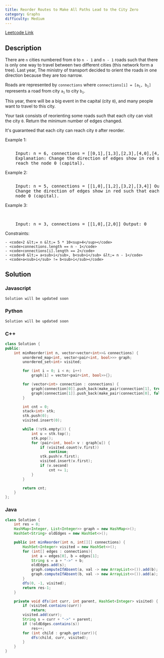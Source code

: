 ```yaml
---
title: Reorder Routes to Make All Paths Lead to the City Zero
category: Graphs
difficulty: Medium
---
```


<Callout>

[Leetcode Link](https://leetcode.com/problems/reorder-routes-to-make-all-paths-lead-to-the-city-zero)

</Callout>

## Description

There are <code>n</code> cities numbered from <code>0</code> to <code>n - 1</code> and <code>n - 1</code> roads such that there is only one way to travel between two different cities (this network form a tree). Last year, The ministry of transport decided to orient the roads in one direction because they are too narrow.

Roads are represented by <code>connections</code> where <code>connections[i] = [a<sub>i</sub>, b<sub>i</sub>]</code> represents a road from city <code>a<sub>i</sub></code> to city <code>b<sub>i</sub></code>.

This year, there will be a big event in the capital (city <code>0</code>), and many people want to travel to this city.

Your task consists of reorienting some roads such that each city can visit the city <code>0</code>. Return the minimum number of edges changed.

It&#39;s guaranteed that each city can reach city <code>0</code> after reorder.

Example 1:

<Image
	alt=""
	src="https://assets.leetcode.com/uploads/2020/05/13/sample_1_1819.png"
	width={311}
	height={189}
/>
<br />
<pre className="overflow-x-auto">
	Input: n = 6, connections = [[0,1],[1,3],[2,3],[4,0],[4,5]] Output: 3
	Explanation: Change the direction of edges show in red such that each node can
	reach the node 0 (capital).
</pre>

Example 2:

<Image
	alt=""
	src="https://assets.leetcode.com/uploads/2020/05/13/sample_2_1819.png"
	width={509}
	height={79}
/>
<br />
<pre className="overflow-x-auto">
	Input: n = 5, connections = [[1,0],[1,2],[3,2],[3,4]] Output: 2 Explanation:
	Change the direction of edges show in red such that each node can reach the
	node 0 (capital).
</pre>

Example 3:

<br />
<pre className="overflow-x-auto">
	Input: n = 3, connections = [[1,0],[2,0]] Output: 0
</pre>

Constraints:

    - <code>2 &lt;= n &lt;= 5 * 10<sup>4</sup></code>
    - <code>connections.length == n - 1</code>
    - <code>connections[i].length == 2</code>
    - <code>0 &lt;= a<sub>i</sub>, b<sub>i</sub> &lt;= n - 1</code>
    - <code>a<sub>i</sub> != b<sub>i</sub></code>

## Solution

### Javascript

```javascript
Solution will be updated soon
```

### Python

```python
Solution will be updated soon
```

### C++

```cpp
class Solution {
public:
    int minReorder(int n, vector<vector<int>>& connections) {
        unordered_map<int, vector<pair<int, bool>>> graph;
        unordered_set<int> visited;

        for (int i = 0; i < n; i++)
            graph[i] = vector<pair<int, bool>>{};

        for (vector<int> connection : connections) {
            graph[connection[0]].push_back(make_pair(connection[1], true));
            graph[connection[1]].push_back(make_pair(connection[0], false));
        }

        int cnt = 0;
        stack<int> stk;
        stk.push(0);
        visited.insert(0);

        while (!stk.empty()) {
            int u = stk.top();
            stk.pop();
            for (pair<int, bool> v : graph[u]) {
                if (visited.count(v.first))
                    continue;
                stk.push(v.first);
                visited.insert(v.first);
                if (v.second)
                    cnt += 1;
            }
        }

        return cnt;
    }
};


```

### Java

```java
class Solution {
    int res = 0;
    HashMap<Integer, List<Integer>> graph = new HashMap<>();
    HashSet<String> oldEdges = new HashSet<>();

    public int minReorder(int n, int[][] connections) {
        HashSet<Integer> visited = new HashSet<>();
        for (int[] edges : connections){
            int a = edges[0], b = edges[1];
            String s = a + "->" + b;
            oldEdges.add(s);
            graph.computeIfAbsent(a, val -> new ArrayList<>()).add(b);
            graph.computeIfAbsent(b, val -> new ArrayList<>()).add(a);
        }
        dfs(0, -1, visited);
        return res-1;
    }

    private void dfs(int curr, int parent, HashSet<Integer> visited) {
        if (visited.contains(curr))
            return;
        visited.add(curr);
        String s = curr + "->" + parent;
        if (!oldEdges.contains(s))
            res++;
        for (int child : graph.get(curr)){
            dfs(child, curr, visited);
        }
    }
}

```
